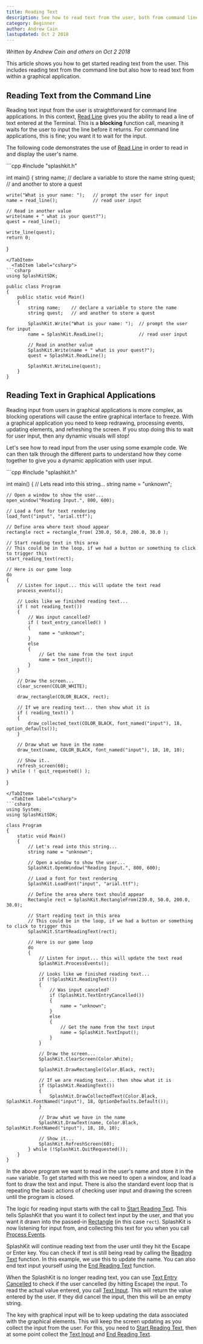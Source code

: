 ```yaml
---
title: Reading Text
description: See how to read text from the user, both from command line and graphical applications.
category: Beginner
author: Andrew Cain
lastupdated: Oct 2 2018
---
```



*Written by Andrew Cain and others on Oct 2 2018*

This article shows you how to get started reading text from the user. This includes reading text from the command line but also how to read text from within a graphical application.

## Reading Text from the Command Line

Reading text input from the user is straightforward for command line applications. In this context, [Read Line](/api/terminal/#read-line) gives you the ability to read a line of text entered at the Terminal. This is a **blocking** function call, meaning it waits for the user to input the line before it returns. For command line applications, this is fine; you want it to wait for the input.

The following code demonstrates the use of [Read Line](/api/terminal/#read-line) in order to read in and display the user's name.

<Tabs>
  <TabItem label="C++">
```cpp
#include "splashkit.h"

int main()
{
    string name;    // declare a variable to store the name
    string quest;   // and another to store a quest

    write("What is your name: ");   // prompt the user for input
    name = read_line();             // read user input

    // Read in another value
    write(name + " what is your quest?");
    quest = read_line();

    write_line(quest);
    return 0;
}

```
</TabItem>
  <TabItem label="csharp">
```csharp
using SplashKitSDK;

public class Program
{
    public static void Main()
    {
        string name;    // declare a variable to store the name
        string quest;   // and another to store a quest

        SplashKit.Write("What is your name: ");  // prompt the user for input
        name = SplashKit.ReadLine();             // read user input

        // Read in another value
        SplashKit.Write(name + " what is your quest?");
        quest = SplashKit.ReadLine();

        SplashKit.WriteLine(quest);
    }
}

```
</TabItem>
</Tabs>

## Reading Text in Graphical Applications

Reading input from users in graphical applications is more complex, as blocking operations will cause the entire graphical interface to freeze. With a graphical application you need to keep redrawing, processing events, updating elements, and refreshing the screen. If you stop doing this to wait for user input, then any dynamic visuals will stop!

Let's see how to read input from the user using some example code. We can then talk through the different parts to understand how they come together to give you a dynamic application with user input.

<Tabs>
  <TabItem label="C++">
```cpp
#include "splashkit.h"

int main()
{
    // Lets read into this string...
    string name = "unknown";

    // Open a window to show the user...
    open_window("Reading Input.", 800, 600);

    // Load a font for text rendering
    load_font("input", "arial.ttf");

    // Define area where text shoud appear
    rectangle rect = rectangle_from( 230.0, 50.0, 200.0, 30.0 );

    // Start reading text in this area
    // This could be in the loop, if we had a button or something to click to trigger this
    start_reading_text(rect);

    // Here is our game loop
    do
    {
        // Listen for input... this will update the text read
        process_events();

        // Looks like we finished reading text...
        if ( not reading_text())
        {
            // Was input cancelled?
            if ( text_entry_cancelled() )
            {
                name = "unknown";
            }
            else
            {
                // Get the name from the text input
                name = text_input();
            }
        }

        // Draw the screen...
        clear_screen(COLOR_WHITE);

        draw_rectangle(COLOR_BLACK, rect);
        
        // If we are reading text... then show what it is
        if ( reading_text() )
        {
            draw_collected_text(COLOR_BLACK, font_named("input"), 18, option_defaults());
        }

        // Draw what we have in the name
        draw_text(name, COLOR_BLACK, font_named("input"), 18, 10, 10);

        // Show it..
        refresh_screen(60);
    } while ( ! quit_requested() );
}
```
</TabItem>
  <TabItem label="csharp">
```csharp
using System;
using SplashKitSDK;

class Program
{
    static void Main()
    {
        // Let's read into this string...
        string name = "unknown";

        // Open a window to show the user...
        SplashKit.OpenWindow("Reading Input.", 800, 600);

        // Load a font for text rendering
        SplashKit.LoadFont("input", "arial.ttf");

        // Define the area where text should appear
        Rectangle rect = SplashKit.RectangleFrom(230.0, 50.0, 200.0, 30.0);

        // Start reading text in this area
        // This could be in the loop, if we had a button or something to click to trigger this
        SplashKit.StartReadingText(rect);

        // Here is our game loop
        do
        {
            // Listen for input... this will update the text read
            SplashKit.ProcessEvents();

            // Looks like we finished reading text...
            if (!SplashKit.ReadingText())
            {
                // Was input canceled?
                if (SplashKit.TextEntryCancelled())
                {
                    name = "unknown";
                }
                else
                {
                    // Get the name from the text input
                    name = SplashKit.TextInput();
                }
            }

            // Draw the screen...
            SplashKit.ClearScreen(Color.White);

            SplashKit.DrawRectangle(Color.Black, rect);

            // If we are reading text... then show what it is
            if (SplashKit.ReadingText())
            {
                SplashKit.DrawCollectedText(Color.Black, SplashKit.FontNamed("input"), 18, OptionDefaults.Default());
            }

            // Draw what we have in the name
            SplashKit.DrawText(name, Color.Black, SplashKit.FontNamed("input"), 18, 10, 10);

            // Show it...
            SplashKit.RefreshScreen(60);
        } while (!SplashKit.QuitRequested());
    }
}

```
</TabItem>
</Tabs>

In the above program we want to read in the user's name and store it in the `name` variable. To get started with this we need to open a window, and load a font to draw the text and input. There is also the standard event loop that is repeating the basic actions of checking user input and drawing the screen until the program is closed.

The logic for reading input starts with the call to [Start Reading Text](/api/input/#group-start-reading-text). This tells SplashKit that you want it to collect text input by the user, and that you want it drawn into the passed-in [Rectangle](/api/types/#rectangle) (in this case `rect`). SplashKit is now listening for input from, and collecting this text for you when you call [Process Events](/api/input/#process-events).

SplashKit will continue reading text from the user until they hit the Escape or Enter key. You can check if text is still being read by calling the [Reading Text](/api/input/#group-reading-text) function. In this example, we use this to update the name. You can also end text input yourself using the [End Reading Text](/api/input/#group-end-reading-text) function.

When the SplashKit is no longer reading text, you can use [Text Entry Cancelled](/api/input/#group-text-entry-cancelled) to check if the user cancelled (by hitting Escape) the input. To read the actual value entered, you call [Text Input](/api/input/#group-text-input). This will return the value entered by the user. If they did cancel the input, then this will be an empty string.

The key with graphical input will be to keep updating the data associated with the graphical elements. This will keep the screen updating as you collect the input from the user. For this, you need to [Start Reading Text](/api/input/#group-start-reading-text), then at some point collect the [Text Input](/api/input/#group-text-input) and [End Reading Text](/api/input/#group-end-reading-text).
